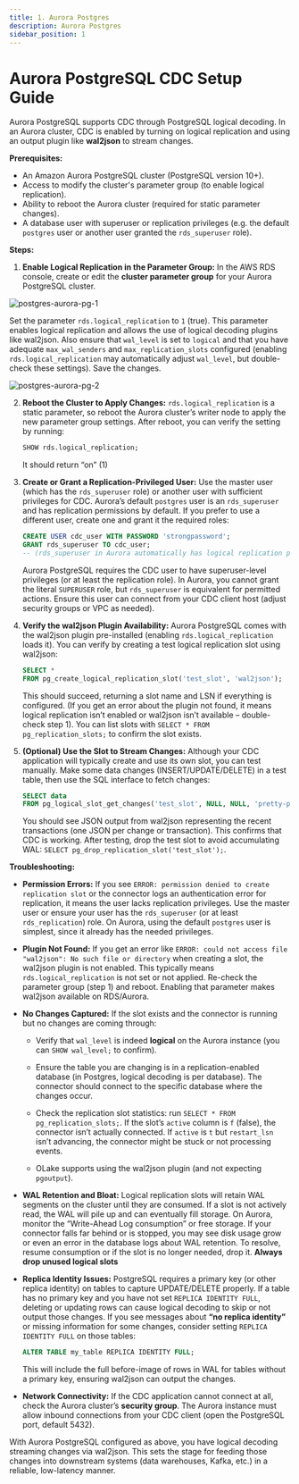 ```yaml
---
title: 1. Aurora Postgres 
description: Aurora Postgres
sidebar_position: 1
---
```


# Aurora PostgreSQL CDC Setup Guide

Aurora PostgreSQL supports CDC through PostgreSQL logical decoding. In an Aurora cluster, CDC is enabled by turning on logical replication and using an output plugin like **wal2json** to stream changes. 

**Prerequisites:**

- An Amazon Aurora PostgreSQL cluster (PostgreSQL version 10+).
- Access to modify the cluster's parameter group (to enable logical replication).
- Ability to reboot the Aurora cluster (required for static parameter changes).
- A database user with superuser or replication privileges (e.g. the default `postgres` user or another user granted the `rds_superuser` role).

**Steps:**

1. **Enable Logical Replication in the Parameter Group:** In the AWS RDS console, create or edit the **cluster parameter group** for your Aurora PostgreSQL cluster. 

![postgres-aurora-pg-1](/img/docs/cdc/postgres/postgres-aurora-pg-1.png)

Set the parameter `rds.logical_replication` to `1` (true). This parameter enables logical replication and allows the use of logical decoding plugins like wal2json. Also ensure that `wal_level` is set to `logical` and that you have adequate `max_wal_senders` and `max_replication_slots` configured (enabling `rds.logical_replication` may automatically adjust `wal_level`, but double-check these settings). Save the changes.

![postgres-aurora-pg-2](/img/docs/cdc/postgres/postgres-aurora-pg-2.png)

2. **Reboot the Cluster to Apply Changes:** `rds.logical_replication` is a static parameter, so reboot the Aurora cluster’s writer node to apply the new parameter group settings. After reboot, you can verify the setting by running: 

   ```sql
   SHOW rds.logical_replication;
   ``` 

   It should return “on” (1) 

3. **Create or Grant a Replication-Privileged User:** Use the master user (which has the `rds_superuser` role) or another user with sufficient privileges for CDC. Aurora’s default `postgres` user is an `rds_superuser` and has replication permissions by default. If you prefer to use a different user, create one and grant it the required roles:
   
   ```sql
   CREATE USER cdc_user WITH PASSWORD 'strongpassword';
   GRANT rds_superuser TO cdc_user;
   -- (rds_superuser in Aurora automatically has logical replication permissions)
   ```
   
   Aurora PostgreSQL requires the CDC user to have superuser-level privileges (or at least the replication role). In Aurora, you cannot grant the literal `SUPERUSER` role, but `rds_superuser` is equivalent for permitted actions. Ensure this user can connect from your CDC client host (adjust security groups or VPC as needed).

4. **Verify the wal2json Plugin Availability:** Aurora PostgreSQL comes with the wal2json plugin pre-installed (enabling `rds.logical_replication` loads it). You can verify by creating a test logical replication slot using wal2json:
   
   ```sql
   SELECT * 
   FROM pg_create_logical_replication_slot('test_slot', 'wal2json');
   ```
   
   This should succeed, returning a slot name and LSN if everything is configured. (If you get an error about the plugin not found, it means logical replication isn’t enabled or wal2json isn’t available – double-check step 1). You can list slots with `SELECT * FROM pg_replication_slots;` to confirm the slot exists.

5. **(Optional) Use the Slot to Stream Changes:** Although your CDC application will typically create and use its own slot, you can test manually. Make some data changes (INSERT/UPDATE/DELETE) in a test table, then use the SQL interface to fetch changes:
   
   ```sql
   SELECT data 
   FROM pg_logical_slot_get_changes('test_slot', NULL, NULL, 'pretty-print', '1');
   ```
   
   You should see JSON output from wal2json representing the recent transactions (one JSON per change or transaction). This confirms that CDC is working. After testing, drop the test slot to avoid accumulating WAL: `SELECT pg_drop_replication_slot('test_slot');`.


**Troubleshooting:**

- **Permission Errors:** If you see `ERROR: permission denied to create replication slot` or the connector logs an authentication error for replication, it means the user lacks replication privileges. Use the master user or ensure your user has the `rds_superuser` (or at least `rds_replication`) role. On Aurora, using the default `postgres` user is simplest, since it already has the needed privileges.

- **Plugin Not Found:** If you get an error like `ERROR: could not access file "wal2json": No such file or directory` when creating a slot, the wal2json plugin is not enabled. This typically means `rds.logical_replication` is not set or not applied. Re-check the parameter group (step 1) and reboot. Enabling that parameter makes wal2json available on RDS/Aurora.

- **No Changes Captured:** If the slot exists and the connector is running but no changes are coming through:
  - Verify that `wal_level` is indeed **logical** on the Aurora instance (you can `SHOW wal_level;` to confirm).
  - Ensure the table you are changing is in a replication-enabled database (in Postgres, logical decoding is per database). The connector should connect to the specific database where the changes occur.
  - Check the replication slot statistics: run `SELECT * FROM pg_replication_slots;`. If the slot’s `active` column is `f` (false), the connector isn’t actually connected. If `active` is `t` but `restart_lsn` isn’t advancing, the connector might be stuck or not processing events.
  
  - OLake supports using the wal2json plugin (and not expecting `pgoutput`). 

- **WAL Retention and Bloat:** Logical replication slots will retain WAL segments on the cluster until they are consumed. If a slot is not actively read, the WAL will pile up and can eventually fill storage. On Aurora, monitor the “Write-Ahead Log consumption” or free storage. If your connector falls far behind or is stopped, you may see disk usage grow or even an error in the database logs about WAL retention. To resolve, resume consumption or if the slot is no longer needed, drop it. **Always drop unused logical slots**

- **Replica Identity Issues:** PostgreSQL requires a primary key (or other replica identity) on tables to capture UPDATE/DELETE properly. If a table has no primary key and you have not set `REPLICA IDENTITY FULL`, deleting or updating rows can cause logical decoding to skip or not output those changes. If you see messages about **“no replica identity”** or missing information for some changes, consider setting `REPLICA IDENTITY FULL` on those tables:
  
  ```sql
  ALTER TABLE my_table REPLICA IDENTITY FULL;
  ```
  
  This will include the full before-image of rows in WAL for tables without a primary key, ensuring wal2json can output the changes.

- **Network Connectivity:** If the CDC application cannot connect at all, check the Aurora cluster’s **security group**. The Aurora instance must allow inbound connections from your CDC client (open the PostgreSQL port, default 5432).
  

With Aurora PostgreSQL configured as above, you have logical decoding streaming changes via wal2json. This sets the stage for feeding those changes into downstream systems (data warehouses, Kafka, etc.) in a reliable, low-latency manner.



